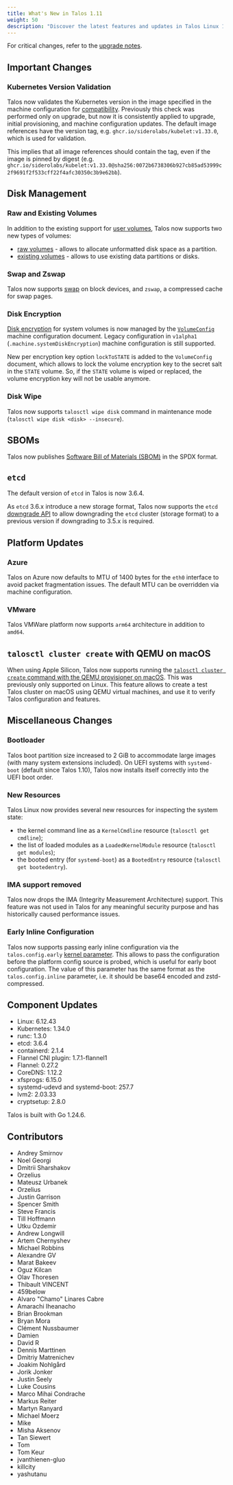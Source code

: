 ```yaml
---
title: What's New in Talos 1.11
weight: 50
description: "Discover the latest features and updates in Talos Linux 1.11."
---
```


For critical changes, refer to the [upgrade notes](../configure-your-talos-cluster/lifecycle-management/upgrading-talos).

## Important Changes

### Kubernetes Version Validation

Talos now validates the Kubernetes version in the image specified in the machine configuration for [compatibility](./support-matrix).
Previously this check was performed only on upgrade, but now it is consistently applied to upgrade, initial provisioning, and machine configuration updates.
The default image references have the version tag, e.g. `ghcr.io/siderolabs/kubelet:v1.33.0`, which is used for validation.

This implies that all image references should contain the tag, even if the image is pinned by digest (e.g. `ghcr.io/siderolabs/kubelet:v1.33.0@sha256:0072b6738306b927cb85ad53999c2f9691f2f533cff22f4afc30350c3b9e62bb`).

## Disk Management

### Raw and Existing Volumes

In addition to the existing support for [user volumes](../configure-your-talos-cluster/storage-and-disk-management/disk-management/user), Talos now supports two new types of volumes:

* [raw volumes](../configure-your-talos-cluster/storage-and-disk-management/disk-management/raw) - allows to allocate unformatted disk space as a partition.
* [existing volumes](../configure-your-talos-cluster/storage-and-disk-management/disk-management/existing) - allows to use existing data partitions or disks.

### Swap and Zswap

Talos now supports [swap](../configure-your-talos-cluster/storage-and-disk-management/swap) on block devices, and `zswap`, a compressed cache for swap pages.

### Disk Encryption

[Disk encryption](../configure-your-talos-cluster/storage-and-disk-management/disk-encryption) for system volumes is now managed by the [`VolumeConfig`](../reference/configuration/block/volumeconfig) machine configuration document.
Legacy configuration in `v1alpha1` (`.machine.systemDiskEncryption`) machine configuration is still supported.

New per encryption key option `lockToSTATE` is added to the `VolumeConfig` document, which allows to lock the volume encryption key to the secret salt in the `STATE` volume.
So, if the `STATE` volume is wiped or replaced, the volume encryption key will not be usable anymore.

### Disk Wipe

Talos now supports `talosctl wipe disk` command in maintenance mode (`talosctl wipe disk <disk> --insecure`).

## SBOMs

Talos now publishes [Software Bill of Materials (SBOM)](../advanced-guides/SBOM) in the SPDX format.

## `etcd`

The default version of `etcd` in Talos is now 3.6.4.

As `etcd` 3.6.x introduce a new storage format, Talos now supports the `etcd` [downgrade API](../build-and-extend-talos/cluster-operations-and-maintenance/etcd-maintenance#downgrade-v36-to-v35) to allow downgrading the `etcd` cluster (storage format) to a previous version
if downgrading to 3.5.x is required.

## Platform Updates

### Azure

Talos on Azure now defaults to MTU of 1400 bytes for the `eth0` interface to avoid packet fragmentation issues.
The default MTU can be overridden via machine configuration.

### VMware

Talos VMWare platform now supports `arm64` architecture in addition to `amd64`.

## `talosctl cluster create` with QEMU on macOS

When using Apple Silicon, Talos now supports running the [`talosctl cluster create` command with the QEMU provisioner on macOS](../platform-specific-installations/local-platforms/qemu).
This was previously only supported on Linux.
This feature allows to create a test Talos cluster on macOS using QEMU virtual machines, and use it to verify Talos configuration and features.

## Miscellaneous Changes

### Bootloader

Talos boot partition size increased to 2 GiB to accommodate large images (with many system extensions included).
On UEFI systems with `systemd-boot` (default since Talos 1.10), Talos now installs itself correctly into the UEFI boot order.

### New Resources

Talos Linux now provides several new resources for inspecting the system state:

* the kernel command line as a `KernelCmdline` resource (`talosctl get cmdline`);
* the list of loaded modules as a `LoadedKernelModule` resource (`talosctl get modules`);
* the booted entry (for `systemd-boot`) as a `BootedEntry` resource (`talosctl get bootedentry`).

### IMA support removed

Talos now drops the IMA (Integrity Measurement Architecture) support.
This feature was not used in Talos for any meaningful security purpose
and has historically caused performance issues.

### Early Inline Configuration

Talos now supports passing early inline configuration via the `talos.config.early` [kernel parameter](../reference/kernel#talosconfigearly-and-talosconfiginline).
This allows to pass the configuration before the platform config source is probed, which is useful for early boot configuration.
The value of this parameter has the same format as the `talos.config.inline` parameter, i.e. it should be base64 encoded and zstd-compressed.

## Component Updates

* Linux: 6.12.43
* Kubernetes: 1.34.0
* runc: 1.3.0
* etcd: 3.6.4
* containerd: 2.1.4
* Flannel CNI plugin: 1.7.1-flannel1
* Flannel: 0.27.2
* CoreDNS: 1.12.2
* xfsprogs: 6.15.0
* systemd-udevd and systemd-boot: 257.7
* lvm2: 2.03.33
* cryptsetup: 2.8.0

Talos is built with Go 1.24.6.

## Contributors

* Andrey Smirnov
* Noel Georgi
* Dmitrii Sharshakov
* Orzelius
* Mateusz Urbanek
* Orzelius
* Justin Garrison
* Spencer Smith
* Steve Francis
* Till Hoffmann
* Utku Ozdemir
* Andrew Longwill
* Artem Chernyshev
* Michael Robbins
* Alexandre GV
* Marat Bakeev
* Oguz Kilcan
* Olav Thoresen
* Thibault VINCENT
* 459below
* Alvaro "Chamo" Linares Cabre
* Amarachi Iheanacho
* Brian Brookman
* Bryan Mora
* Clément Nussbaumer
* Damien
* David R
* Dennis Marttinen
* Dmitriy Matrenichev
* Joakim Nohlgård
* Jorik Jonker
* Justin Seely
* Luke Cousins
* Marco Mihai Condrache
* Markus Reiter
* Martyn Ranyard
* Michael Moerz
* Mike
* Misha Aksenov
* Tan Siewert
* Tom
* Tom Keur
* jvanthienen-gluo
* killcity
* yashutanu
